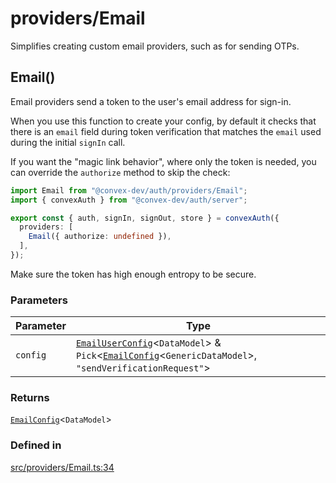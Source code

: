 # providers/Email

Simplifies creating custom email providers, such as for sending OTPs.

## Email()


Email providers send a token to the user's email address
for sign-in.

When you use this function to create your config, by default it
checks that there is an `email` field during token verification
that matches the `email` used during the initial `signIn` call.

If you want the "magic link behavior", where only the token is needed,
you can override the `authorize` method to skip the check:

```ts
import Email from "@convex-dev/auth/providers/Email";
import { convexAuth } from "@convex-dev/auth/server";

export const { auth, signIn, signOut, store } = convexAuth({
  providers: [
    Email({ authorize: undefined }),
  ],
});
```

Make sure the token has high enough entropy to be secure.

<h3 class="nx-font-semibold nx-tracking-tight nx-text-slate-900 dark:nx-text-slate-100 nx-mt-8 nx-text-2xl">Parameters</h3>

| Parameter | Type |
| ------ | ------ |
| `config` | [`EmailUserConfig`](../server.mdx#emailuserconfigdatamodel)\<`DataModel`\> & `Pick`\<[`EmailConfig`](../server.mdx#emailconfigdatamodel)\<`GenericDataModel`\>, `"sendVerificationRequest"`\> |

<h3 class="nx-font-semibold nx-tracking-tight nx-text-slate-900 dark:nx-text-slate-100 nx-mt-8 nx-text-2xl">Returns</h3>

[`EmailConfig`](../server.mdx#emailconfigdatamodel)\<`DataModel`\>

<h3 class="nx-font-semibold nx-tracking-tight nx-text-slate-900 dark:nx-text-slate-100 nx-mt-8 nx-text-2xl">Defined in</h3>

[src/providers/Email.ts:34](https://github.com/get-convex/convex-auth/blob/main/src/providers/Email.ts#L34)
